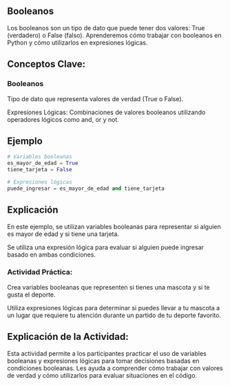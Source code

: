 ## Booleanos

Los booleanos son un tipo de dato que puede tener dos valores: True (verdadero) o False (falso). Aprenderemos cómo trabajar con booleanos en Python y cómo utilizarlos en expresiones lógicas.

## Conceptos Clave:

### Booleanos

Tipo de dato que representa valores de verdad (True o False).

Expresiones Lógicas: Combinaciones de valores booleanos utilizando operadores lógicos como and, or y not.

## Ejemplo

```python
# Variables booleanas
es_mayor_de_edad = True
tiene_tarjeta = False

# Expresiones lógicas
puede_ingresar = es_mayor_de_edad and tiene_tarjeta
```

## Explicación

En este ejemplo, se utilizan variables booleanas para representar si alguien es mayor de edad y si tiene una tarjeta.

Se utiliza una expresión lógica para evaluar si alguien puede ingresar basado en ambas condiciones.

::: {.callout-important}
### Actividad Práctica:

Crea variables booleanas que representen si tienes una mascota y si te gusta el deporte.

Utiliza expresiones lógicas para determinar si puedes llevar a tu mascota a un lugar que requiere tu atención durante un partido de tu deporte favorito.
:::

## Explicación de la Actividad:

Esta actividad permite a los participantes practicar el uso de variables booleanas y expresiones lógicas para tomar decisiones basadas en condiciones booleanas. Les ayuda a comprender cómo trabajar con valores de verdad y cómo utilizarlos para evaluar situaciones en el código.
